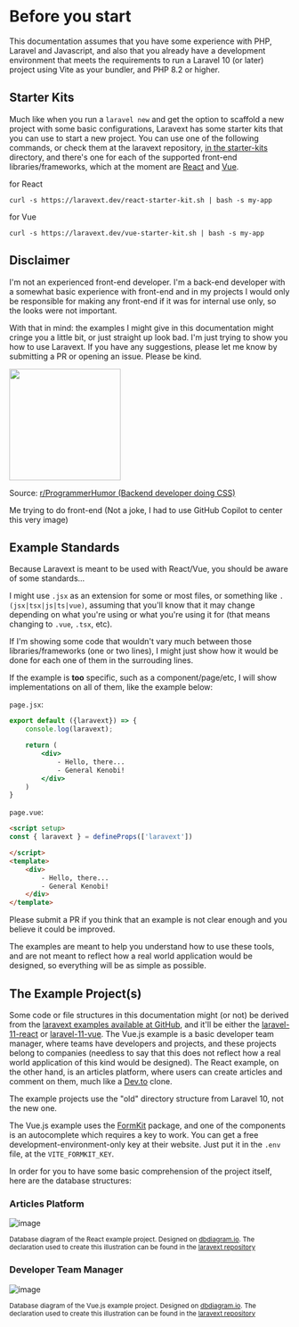 
# Before you start 

This documentation assumes that you have some experience with PHP, Laravel and Javascript, and also that you already have a development environment that meets the requirements to run a Laravel 10 (or later) project using Vite as your bundler, and PHP 8.2 or higher.

## Starter Kits

Much like when you run a `laravel new` and get the option to scaffold a new project with some basic configurations, Laravext has some starter kits that you can use to start a new project. You can use one of the following commands, or check them at the laravext repository, [in the starter-kits](https://github.com/ArthurYdalgo/laravext/tree/main/starter-kits) directory, and there's one for each of the supported front-end libraries/frameworks, which at the moment are [React](https://github.com/ArthurYdalgo/laravext/tree/main/starter-kits/react) and [Vue](https://github.com/ArthurYdalgo/laravext/tree/main/starter-kits/vue).

for React
```
curl -s https://laravext.dev/react-starter-kit.sh | bash -s my-app
```

for Vue
```
curl -s https://laravext.dev/vue-starter-kit.sh | bash -s my-app
```

## Disclaimer

I'm not an experienced front-end developer. I'm a back-end developer with a somewhat basic experience with front-end and in my projects I would only be responsible for making any front-end if it was for internal use only, so the looks were not important. 

With that in mind: the examples I might give in this documentation might cringe you a little bit, or just straight up look bad. I'm just trying to show you how to use Laravext. If you have any suggestions, please let me know by submitting a PR or opening an issue. Please be kind.

<div style={{textAlign: 'center', maginTop: '20px'}}> 
    <img src="/images/memes/back-end-developer-doing-css.webp" width="200px"></img>
    <p style={{fontSize: '10px'}}>Source: <a href="https://www.reddit.com/r/ProgrammerHumor/comments/8tnztu/backend_developer_doing_css/" target="_blank">r/ProgrammerHumor (Backend developer doing CSS)</a></p>
    <p style={{fontSize: '14px'}}>Me trying to do front-end (Not a joke, I had to use GitHub Copilot to center this very image)</p>
</div>


## Example Standards

Because Laravext is meant to be used with React/Vue, you should be aware of some standards...

I might use `.jsx` as an extension for some or most files, or something like `.(jsx|tsx|js|ts|vue)`, assuming that you'll know that it may change depending on what you're using or what you're using it for (that means changing to `.vue`, `.tsx`, etc).

If I'm showing some code that wouldn't vary much between those libraries/frameworks (one or two lines), I might just show how it would be done for each one of them in the surrouding lines.

If the example is **too** specific, such as a component/page/etc, I will show implementations on all of them, like the example below:


<Tabs>
  <TabItem value="React" label="React">

  `page.jsx`:

```jsx
export default ({laravext}) => {
    console.log(laravext);

    return (
        <div>
            - Hello, there...
            - General Kenobi!
        </div>
    )
}
```

  </TabItem>
  <TabItem value="Vue" label="Vue">

`page.vue`:

```html
<script setup>
const { laravext } = defineProps(['laravext'])

</script>
<template>
    <div>
        - Hello, there...
        - General Kenobi!
    </div>
</template>
```

  </TabItem>
</Tabs>


Please submit a PR if you think that an example is not clear enough and you believe it could be improved.

The examples are meant to help you understand how to use these tools, and are not meant to reflect how a real world application would be designed, so everything will be as simple as possible.

## The Example Project(s)

Some code or file structures in this documentation might (or not) be derived from the [laravext examples available at GitHub](https://github.com/ArthurYdalgo/laravext/tree/main/examples), and it'll be either the [laravel-11-react](https://github.com/ArthurYdalgo/laravext/tree/main/examples/laravel-11-react) or [laravel-11-vue](https://github.com/ArthurYdalgo/laravext/tree/main/examples/laravel-11-vue). The Vue.js example is a basic developer team manager, where teams have developers and projects, and these projects belong to companies (needless to say that this does not reflect how a real world application of this kind would be designed). The React example, on the other hand, is an articles platform, where users can create articles and comment on them, much like a [Dev.to](https://dev.to) clone.

The example projects use the "old" directory structure from Laravel 10, not the new one. 

The Vue.js example uses the [FormKit](https://formkit.com/) package, and one of the components is an autocomplete which requires a key to work. You can get a free development-environment-only key at their website. Just put it in the `.env` file, at the `VITE_FORMKIT_KEY`.

In order for you to have some basic comprehension of the project itself, here are the database structures:

### Articles Platform
![image](/images/illustrations/example-articles-database-diagram.png)

<sub>Database diagram of the React example project. Designed on [dbdiagram.io](https://dbdiagram.io). The declaration used to create this illustration can be found in the [laravext repository](https://github.com/ArthurYdalgo/laravext/tree/main/docs/images/illustrations/example-articles-database-diagram.dbdiagram.io)</sub>

### Developer Team Manager
![image](/images/illustrations/example-developer-team-database-diagram.png)

<sub>Database diagram of the Vue.js example project. Designed on [dbdiagram.io](https://dbdiagram.io). The declaration used to create this illustration can be found in the [laravext repository](https://github.com/ArthurYdalgo/laravext/tree/main/docs/images/illustrations/example-developer-team-database-diagram.dbdiagram.io)</sub>
